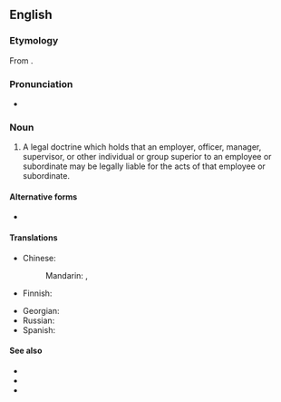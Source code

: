 ==English==
{{wikipedia}}

===Etymology===
From {{der|en|ML.|[[respondeo|respondeat]] [[superior]]||let the superior respond {{ngd|or}} meet a charge}}.

===Pronunciation===
* {{IPA|en|/ɹɪˈspɒn.di.æt suːˈpɪəɹ.i.ə(ɹ)/}}

===Noun===
{{en-noun|-|head=respondeat superior}}

# {{lb|en|legal}} A legal doctrine which holds that an employer, officer, manager, supervisor, or other individual or group superior to an employee or subordinate may be legally liable for the acts of that employee or subordinate.

====Alternative forms====
* {{l|en|respondent superior}}

====Translations====
{{trans-top|legal doctrine}}
* Chinese:
*: Mandarin: {{t|cmn|僱主責任原則|sc=Hani}}, {{t|cmn|雇主责任原则|tr=gùzhǔ zérèn yuánzé|sc=Hani}}
* Finnish: {{t|fi|työnantajan vastuu}}
{{trans-mid}}
* Georgian: {{t|ka|უპასუხოს ზემდგომმა}}
* Russian: {{t-needed|ru}}
* Spanish: {{t-needed|es}}
{{trans-bottom}}

====See also====
* {{l|en|enterprise liability}}
* {{l|en|secondary liability}}
* {{l|en|vicarious liability}}